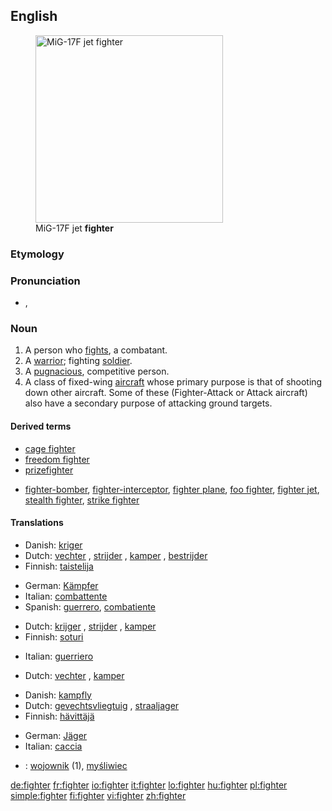 ==English==
[[Image:MiG-17F Top View.JPG|thumb|right|300px|MiG-17F jet '''fighter''']]

===Etymology===
{{suffix|fight|er}}

===Pronunciation===
* {{a|UK}} {{IPA|/faɪ.tə(ɹ)}}, {{SAMPA|/faI.t@(r)/}}
*: {{rhymes|aɪtə(r)}}

===Noun===
{{en-noun}}

# A person who [[fight]]s, a combatant.
# A [[warrior]]; fighting [[soldier]].
# A [[pugnacious]], competitive person.
# A class of fixed-wing [[aircraft]] whose primary purpose is that of shooting down other aircraft. Some of these (Fighter-Attack or Attack aircraft) also have a secondary purpose of attacking ground targets.

====Derived terms====
* [[cage fighter]]
* [[freedom fighter]]
* [[prizefighter]]
* {{sense|aircraft}} [[fighter-bomber]], [[fighter-interceptor]], [[fighter plane]], [[foo fighter]], [[fighter jet]], [[stealth fighter]], [[strike fighter]]

====Translations====
{{trans-top|person who fights}}
* Danish: [[kriger]] {{c}}
* Dutch: [[vechter]] {{m}}, [[strijder]] {{m}}, [[kamper]] {{m}}, [[bestrijder]] {{m}}
* Finnish: [[taistelija]]
{{trans-mid}}
* German: [[Kämpfer]] {{m}}
* Italian: [[combattente]] {{m|f}}
* Spanish: [[guerrero]], [[combatiente]] {{m}}
{{trans-bottom}}

{{trans-top|warrior}}
* Dutch: [[krijger]] {{m}}, [[strijder]] {{m}}, [[kamper]] {{m}}
* Finnish: [[soturi]]
{{trans-mid}}
* Italian: [[guerriero]] {{m}}
{{trans-bottom}}

{{trans-top|pugnacious, competetive person}}
* Dutch: [[vechter]] {{m}}, [[kamper]] {{m}}
{{trans-mid}}
{{trans-bottom}}

{{trans-top|aircraft type}}
* Danish: [[kampfly]] {{n}}
* Dutch: [[gevechtsvliegtuig]] {{n}}, [[straaljager]]
* Finnish: [[hävittäjä]]
{{trans-mid}}
* German: [[Jäger]] {{m}}
* Italian: [[caccia]] {{m}}
{{trans-bottom}}

{{checktrans-top}}
* {{ttbc|Polish}}: [[wojownik]] {{m}} (1), [[myśliwiec]] {{m}} 
{{trans-bottom}}

[[de:fighter]]
[[fr:fighter]]
[[io:fighter]]
[[it:fighter]]
[[lo:fighter]]
[[hu:fighter]]
[[pl:fighter]]
[[simple:fighter]]
[[fi:fighter]]
[[vi:fighter]]
[[zh:fighter]]